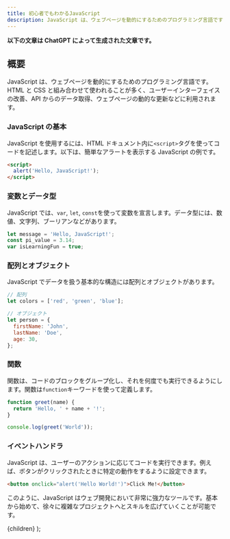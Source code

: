 ```yaml
---
title: 初心者でもわかるJavaScript
description: JavaScript は、ウェブページを動的にするためのプログラミング言語です。HTML と CSS と組み合わせて使われることが多く、ユーザーインターフェイスの改善、API からのデータ取得、ウェブページの動的な更新などに利用されます。
---
```


**以下の文章は ChatGPT によって生成された文章です。**

## 概要

JavaScript は、ウェブページを動的にするためのプログラミング言語です。HTML と CSS と組み合わせて使われることが多く、ユーザーインターフェイスの改善、API からのデータ取得、ウェブページの動的な更新などに利用されます。

### JavaScript の基本

JavaScript を使用するには、HTML ドキュメント内に`<script>`タグを使ってコードを記述します。以下は、簡単なアラートを表示する JavaScript の例です。

```html
<script>
  alert('Hello, JavaScript!');
</script>
```

### 変数とデータ型

JavaScript では、`var`, `let`, `const`を使って変数を宣言します。データ型には、数値、文字列、ブーリアンなどがあります。

```javascript
let message = 'Hello, JavaScript!';
const pi_value = 3.14;
var isLearningFun = true;
```

### 配列とオブジェクト

JavaScript でデータを扱う基本的な構造には配列とオブジェクトがあります。

```javascript
// 配列
let colors = ['red', 'green', 'blue'];

// オブジェクト
let person = {
  firstName: 'John',
  lastName: 'Doe',
  age: 30,
};
```

### 関数

関数は、コードのブロックをグループ化し、それを何度でも実行できるようにします。関数は`function`キーワードを使って定義します。

```javascript
function greet(name) {
  return 'Hello, ' + name + '!';
}

console.log(greet('World'));
```

### イベントハンドラ

JavaScript は、ユーザーのアクションに応じてコードを実行できます。例えば、ボタンがクリックされたときに特定の動作をするように設定できます。

```html
<button onclick="alert('Hello World!')">Click Me!</button>
```

このように、JavaScript はウェブ開発において非常に強力なツールです。基本から始めて、徐々に複雑なプロジェクトへとスキルを広げていくことが可能です。


  <BaseLayout title='初心者でもわかるJavaScript'>{children}</BaseLayout>
);
